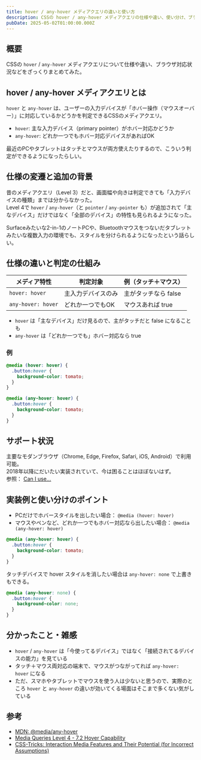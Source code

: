 ```yaml
---
title: hover / any-hover メディアクエリの違いと使い方
description: CSSの hover / any-hover メディアクエリの仕様や違い、使い分け、ブラウザ対応状況についてまとめました。
pubDate: 2025-05-02T01:00:00.000Z
---
```


## 概要

CSSの `hover` / `any-hover` メディアクエリについて仕様や違い、ブラウザ対応状況などをざっくりまとめてみた。

## hover / any-hover メディアクエリとは

`hover` と `any-hover` は、ユーザーの入力デバイスが「ホバー操作（マウスオーバー）」に対応しているかどうかを判定できるCSSのメディアクエリ。

- `hover`: 主な入力デバイス（primary pointer）がホバー対応かどうか
- `any-hover`: どれか一つでもホバー対応デバイスがあればOK

最近のPCやタブレットはタッチとマウスが両方使えたりするので、こういう判定ができるようになったらしい。

## 仕様の変遷と追加の背景

昔のメディアクエリ（Level 3）だと、画面幅や向きは判定できても「入力デバイスの種類」までは分からなかった。  
Level 4で `hover` / `any-hover`（と `pointer` / `any-pointer` も）が追加されて「主なデバイス」だけではなく「全部のデバイス」の特性も見られるようになった。

Surfaceみたいな2-in-1のノートPCや、Bluetoothマウスをつないだタブレットみたいな複数入力の環境でも、スタイルを分けられるようになったという話らしい。

## 仕様の違いと判定の仕組み

| メディア特性       | 判定対象           | 例（タッチ＋マウス） |
| ------------------ | ------------------ | -------------------- |
| `hover: hover`     | 主入力デバイスのみ | 主がタッチなら false |
| `any-hover: hover` | どれか一つでもOK   | マウスあれば true    |

- `hover` は「主なデバイス」だけ見るので、主がタッチだと false になることも
- `any-hover` は「どれか一つでも」ホバー対応なら true

### 例

```css
@media (hover: hover) {
  .button:hover {
    background-color: tomato;
  }
}

@media (any-hover: hover) {
  .button:hover {
    background-color: tomato;
  }
}
```

## サポート状況

主要なモダンブラウザ（Chrome, Edge, Firefox, Safari, iOS, Android）で利用可能。  
2018年以降にだいたい実装されていて、今は困ることはほぼないはず。  
参照： [Can I use...](https://caniuse.com/?search=hover)

## 実装例と使い分けのポイント

- PCだけでホバースタイルを出したい場合： `@media (hover: hover)`
- マウスやペンなど、どれか一つでもホバー対応なら出したい場合： `@media (any-hover: hover)`

```css
@media (any-hover: hover) {
  .button:hover {
    background-color: tomato;
  }
}
```

タッチデバイスで hover スタイルを消したい場合は `any-hover: none` で上書きもできる。

```css
@media (any-hover: none) {
  .button:hover {
    background-color: none;
  }
}
```

## 分かったこと・雑感

- `hover` / `any-hover` は「今使ってるデバイス」ではなく「接続されてるデバイスの能力」を見ている
- タッチ＋マウス両対応の端末で、マウスがつながってれば `any-hover: hover` になる
- ただ、スマホやタブレットでマウスを使う人は少ないと思うので、実際のところ `hover` と `any-hover` の違いが効いてくる場面はそこまで多くない気がしている

## 参考

- [MDN: @media/any-hover](https://developer.mozilla.org/ja/docs/Web/CSS/@media/any-hover)
- [Media Queries Level 4 - 7.2 Hover Capability](https://www.w3.org/TR/mediaqueries-4/#hover)
- [CSS-Tricks: Interaction Media Features and Their Potential (for Incorrect Assumptions)](https://css-tricks.com/interaction-media-features-and-their-potential-for-incorrect-assumptions/)
